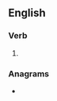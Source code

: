 ==English==

===Verb===
{{head|en|verb}}

# {{obsolete spelling of|demand|lang=en}}

===Anagrams===
* {{anagrams|en|ad eundem}}